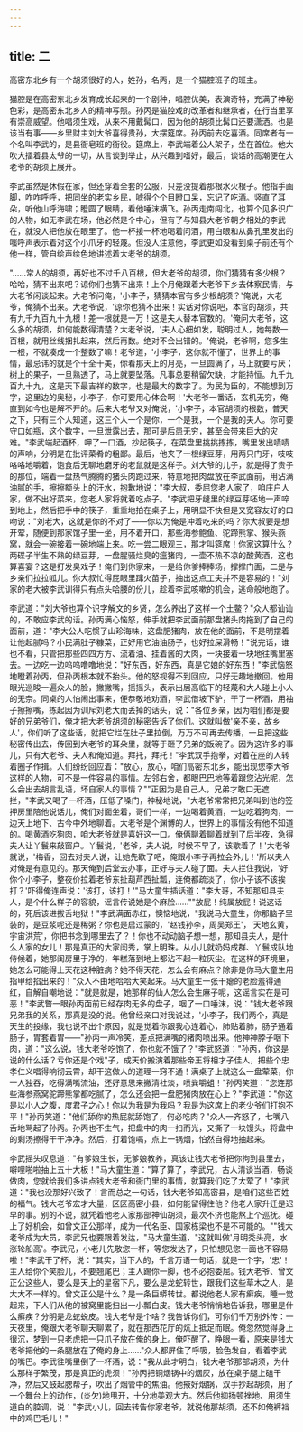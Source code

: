```yaml
---
---
---
```

title: 二
---




高密东北乡有一个胡须很好的人，姓孙，名丙，是一个猫腔班子的班主。

猫腔是在高密东北乡发育成长起来的一个剧种，唱腔优美，表演奇特，充满了神秘色彩，是高密东北乡人的精神写照。孙丙是猫腔戏的改革者和继承者，在行当里享有崇高威望。他唱须生戏，从来不用戴髯口，因为他的胡须比髯口还要潇洒。也是该当有事——乡里财主刘大爷喜得贵孙，大摆筵席。孙丙前去吃喜酒。同席者有一个名叫李武的，是县衙皂班的衙役。筵席上，李武端着公人架子，坐在首位。他大吹大擂着县太爷的一切，从言谈到举止，从兴趣到嗜好，最后，谈话的高潮便在大老爷的胡须上展开。

李武虽然是休假在家，但还穿着全套的公服，只差没提着那根水火根子。他指手画脚，咋咋呼呼，把同坐的老实乡民，唬得个个目瞪口呆，忘记了吃酒。竖直了耳朵，听他山呼海啸；瞪圆了眼睛，看他唾沫横飞。孙丙走南闯北，也算个见多识广的人物，如无李武在场，他必然是个中心，但有了与知县大老爷朝夕相处的李武在，就没人把他放在眼里了。他一杯接一杯地喝着问酒，用白眼和从鼻孔里发出的嗤呼声表示着对这个小爪牙的轻蔑。但没人注意他，李武更如没看到桌子前还有个他一样，管自绘声绘色地讲述着大老爷的胡须。

"……常人的胡须，再好也不过千八百根，但大老爷的胡须，你们猜猜有多少根？哈哈，猜不出来吧？谅你们也猜不出来！上个月俺跟着大老爷下乡去体察民情，与大老爷闲谈起来。大老爷问俺，'小李子，猜猜本官有多少根胡须？'俺说，大老爷，俺猜不出来。大老爷说，'谅你也猜不出来！实话对你说吧，本官的胡须，共有九千九百九十九根！差一根就是一万！这是夫人替本官数的。'俺问大老爷，这么多的胡须，如何能数得清楚？大老爷说，'夫人心细如发，聪明过人，她每数一百根，就用丝线捆扎起来，然后再数。绝对不会出错的。'俺说，老爷啊，您多生一根，不就凑成一个整数了嘛！老爷道，'小李子，这你就不懂了，世界上的事情，最忌讳的就是个十全十美，你看那天上的月亮，一旦圆满了，马上就要亏厌；树上的果子，一旦熟透了，马上就要坠落。凡事总要稍留欠缺，才能持恒。九千九百九十九，这是天下最吉祥的数字，也是最大的数字了。为民为臣的，不能想到万字，这里边的奥秘，小李子，你可要用心体会啊！'大老爷一番话，玄机无穷，俺直到如今也是解不开的。后来大老爷又对俺说，'小李子，本官胡须的根数，普天之下，只有三个人知道，这三个人一个是你，一个是我，一个是我的夫人。你可要守口如瓶，这个数字，一旦泄露出去，那可是后患无穷，甚至会带来巨大的灾难。"李武端起酒杯，呷了一口酒，抄起筷子，在菜盘里挑挑拣拣，嘴里发出啧啧的声响，分明是在批评菜肴的粗鄙。最后，他夹了一根绿豆芽，用两只门牙，吱吱咯咯地嚼着，饱食后无聊地磨牙的老鼠就是这样子。刘大爷的儿子，就是得了贵子的那位，端着一盘热气腾腾的猪头肉跑过来，特意地把肉盘放在李武面前，用沾满油腻的手，擦擦额头上的汗水，抱歉地说："李大叔，委屈您老人家了，咱庄户人家，做不出好菜来，您老人家将就着吃点子。"李武把牙缝里的绿豆芽呸地一声啐到地上，然后把手中的筷子，重重地拍在桌子上，用明显不快但是又宽容友好的口吻说："刘老大，这就是你的不对了——你以为俺是冲着吃来的吗？你大叔要是想开荤，随便到那家馆子里一坐，用不着开口，那些海参鲍鱼、驼蹄熊掌、猴头燕窝，就会一碗接着一碗地端上来。吃一尝二眼观三，那才叫筵席！你家这算什么？两碟子半生不熟的绿豆芽，一盘腥骚烂臭的瘟猪肉，一壶不热不凉的酸黄酒，这也算喜宴？这是打发臭戏子！俺们到你家来，一是给你爹捧捧场，撑撑门面，二是与乡亲们拉拉呱儿。你大叔忙得屁眼里蹿火苗子，抽出这点工夫并不是容易的！"刘家的老大被李武训得只有点头哈腰的份儿，趁着李武咳嗽的机会，逃命般地跑了。

李武道："刘大爷也算个识字解文的乡贤，怎么养出了这样一个土鳖？"众人都讪讪的，不敢应李武的话。孙丙满心恼怒，伸手就把李武面前那盘猪头肉拖到了自己的面前，道："李大公人吃惯了山珍海味，这盘肥猪肉，放在他的面前，不是明摆着让他起腻吗？小民满肚子糠菜，正好用它油油肠子，也好拉屎滑畅！"说完话，谁也不看，只管把那些四四方方、流着油、挂着酱的大肉，一块接着一块地往嘴里塞去。一边吃一边呜呜噜噜地说："好东西，好东西，真是它娘的好东西！"李武恼怒地瞪着孙丙，但孙丙根本就不抬头。他的怒视得不到回应，只好无趣地撤回。他用眼光巡睃一遍众人的脸，撇撇嘴，摇摇头，表示出居高临下的轻蔑和大人碰上小人的无奈。同桌的人怕闹出事来，便恭敬地劝酒，李武借坡下驴，干了一杯酒，用袖子擦擦嘴，拣起因为训斥刘老大而丢掉的话头，说："各位乡亲，因为咱们都是要好的兄弟爷们，俺才把大老爷胡须的秘密告诉了你们。这就叫做'亲不亲，故乡人'，你们听了这些话，就把它烂在肚子里拉倒，万万不可再去传播，一旦把这些秘密传出去，传回到大老爷的耳朵里，就等于砸了兄弟的饭碗了。因为这许多的事儿，只有大老爷、夫人和俺知道。拜托，拜托！"李武双手抱拳，对着在座的人转着圈子作揖。人们纷纷回应着："放心，放心，咱们高密东北乡，能出现您李大爷这样的人物，可不是一件容易的事情。左邻右舍，都眼巴巴地等着跟您沾光呢，怎么会出去胡言乱语，坏自家人的事情？""正因为是自己人，兄弟才敢口无遮拦，"李武又喝了一杯酒，压低了嗓门，神秘地说，"大老爷常常把兄弟叫到他的签押房里陪他说话儿，俺们对面坐着，哥们一样，一边喝着黄酒，一边吃着狗肉，一边天上地下、古今中外地聊着。大老爷是个渊博的人，世界上的事情没有他不知道的。喝黄酒吃狗肉，咱大老爷就是喜好这一口。俺俩聊着聊着就到了后半夜，急得夫人让丫鬟来敲窗户。丫鬟说，'老爷，夫人说，时候不早了，该歇着了！'大老爷就说，'梅香，回去对夫人说，让她先歇了吧，俺跟小李子再拉会外儿！'所以夫人对俺是有意见的。那天俺到后堂去办事，正好与夫人碰了面。夫人拦住我说，'好你个小李子，整夜价拉着老爷东扯葫芦西扯瓢，连俺都疏淡了，你小子该不该挨打？'吓得俺连声说：'该打，该打！'"马大童生插话道："李大哥，不知那知县夫人，是个什么样子的容貌，谣言传说她是个麻脸……""放屁！纯属放屁！说这话的，死后该进拔舌地狱！"李武满面赤红，懊恼地说，"我说马大童生，你那脑子里装的，是豆浆呢还是稀粥？你也是启过蒙的，'赵钱孙李，周吴郑王'，'天地玄黄，宇宙洪荒'，你把书念到哪里去了？！你也不动动脑子想一想，那知县夫人，是什么人家的女儿！那是真正的大家闺秀，掌上明珠。从小儿就奶妈成群、丫鬟成队地侍候着，她那闺房里于净的，年糕落到地上都沾不起一粒灰尘。在这样的环境里，她怎么可能得上天花这种脏病？她不得天花，怎么会有麻点？除非是你马大童生用指甲给掐出来的！"众人不由地哈哈大笑起来。马大童生一张干瘪的老脸羞得通红，自解自嘲地说："就是就是，她那样的仙人怎么会生麻子呢，这谣言实在是可恶！"李武瞥一眼孙丙面前已经存肉无多的盘子，咽了一口唾沫，说："钱大老爷跟兄弟我的关系，那真是没的说。他曾经亲口对我说过，'小李子，我们两个，真是天生的投缘，我也说不出个原因，就是觉着你跟我心连着心，肺贴着肺，肠子通着肠子，胃套着胃——"孙丙一声冷笑，差点把满嘴的猪肉喷出来。他神神脖子咽下肉，道："这么说，钱大老爷吃饱了，你也就不饿了？"李武怒道："孙丙，你这是说的什么话？亏你还是个戏"子，成天价搬演着那些帝王将相才子佳人，把些个忠孝仁义唱得响彻云霄，却干这做人的道理一窍不通！满桌子上就这么一盘荤菜，你一人独吞，吃得满嘴流油，还好意思来撇清社淡，喷粪嚼蛆！"孙丙笑道："您连那些海参燕窝驼蹄熊掌都吃腻了，怎么还会把一盘肥猪肉放在心上？"李武道："你这是以小人之腹，度君子之心！你以为我是为我吗？我是为这席上的老少爷们打抱不平！"孙丙笑道："他们舔你的热屁就舔饱了，何必吃肉？"众人一齐怒了，七嘴八舌地骂起了孙丙。孙丙也不生气，把盘中的肉一扫而光，又撕了一块馒头，将盘中的剩汤擦得干干净净。然后，打着饱嗝，点上一锅烟，怕然自得地抽起来。

李武摇头叹息道："有爹娘生长，无爹娘教养，真该让钱大老爷把你拘到县里去，噼哩啪啦抽上五十大板！"马大童生道："算了算了，李武兄，古人清谈当酒，畅谈做肉，您就给我们多讲点钱大老爷和衙门里的事情，就算我们吃了大荤了！"李武道："我也没那好兴致了！言而总之一句话，钱大老爷知高密县，是咱们这些百姓的福气。钱大老爷宏才大量，区区高密小县，如何能留得住他？他老人家升迁是迟早的事。别的不说，就凭着他老人家那部神仙胡须，最次不济也能熬上个巡抚。碰上了好机会，如曾文正公那样，成为一代名臣、国家栋梁也不是不可能的。""钱大老爷成为大员，李武兄也要跟着发达，"马大童生道，"这就叫做'月明秃头亮，水涨轮船高'。李武兄，小老儿先敬您一杯，等您发达了，只怕想见您一面也不容易啦！"李武干了杯，说："其实，当下人的，千言万语一句话，就是一个字，'忠'！主人给你个笑脸儿，不要翘尾巴；主人踢你一脚，也不必抱委屈。钱大老爷、曾文正公这些人，要么是天上的星宿下凡，要么是龙蛇转世，跟我们这些草木之人，是大大不一样的。曾文正公是什么？是一条巨蟒转世。都说他老人家有癣疾，睡一觉起来，下人们从他的被窝里能扫出一小瓢白皮。钱大老爷悄悄地告诉我，哪里是什么癣疾？分明是龙蛇蜕皮。钱大老爷是个啥？我告诉你们，可你们千万别外传：一天夜里，俺跟大老爷聊天聊累了，就在那西花厅的炕上抵足而眠。俺忽然觉得身上很沉，梦到一只老虎把一只爪子放在俺的身上。俺吓醒了，睁眼一看，原来是钱大老爷把他的一条腿放在了俺的身上……"众人都屏住了呼吸，脸色发白，看着李武的嘴巴。李武往嘴里倒了一杯酒，说："我从此才明白，钱大老爷那部胡须，为什么那样子繁茂，那是真正的虎须！"孙丙把铜烟锅中的烟灰，放在桌子腿上磕干净，然后又鼓起腮帮子，吹出了烟管中的焦油。他掖好烟锅，双手抄起胡须，用了一个舞台上的动作，(炎欠)地甩开，十分地美观大方。然后他抑扬顿挫地、用须生道白的腔调，说："李武小儿，回去转告你家老爷，就说他那胡须，还不如俺裤裆中的鸡巴毛儿！"